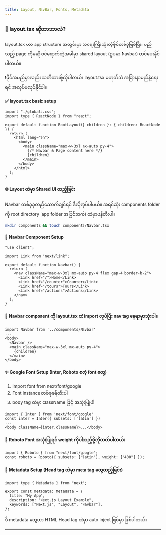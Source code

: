 ```yaml
---
title: Layout, NavBar, Fonts, Metadata
---
```


### 📄 layout.tsx ဆိုတာဘာလဲ?

layout.tsx ဟာ app structure အတွင်းမှာ အရေးကြီးဆုံးတဲ့ဖိုင်တစ်ခုဖြစ်ပြီး၊
မည်သည့် page ကိုမဆို ဝင်ရောက်တဲ့အခါမှာ shared layout (ဥပမာ Navbar) တင်ပေးနိုင်ပါတယ်။

❗ဖိုင်အမည်မှာလည်း သတိထားဖို့လိုပါတယ်။ layout.tsx မဟုတ်ဘဲ အခြားနာမည်နဲ့ရေးရင် အလုပ်မလုပ်နိုင်ပါ။

#### ✅ layout.tsx basic setup

```tsx
import "./globals.css";
import type { ReactNode } from "react";

export default function RootLayout({ children }: { children: ReactNode }) {
  return (
    <html lang="en">
      <body>
        <main className="max-w-3xl mx-auto py-4">
          {/* Navbar & Page content here */}
          {children}
        </main>
      </body>
    </html>
  );
}
```

#### 🌐 Layout ထဲမှာ Shared UI ထည့်ခြင်း

Navbar တစ်ခုခုတည်ဆောက်ချင်ရင် ဒီလိုလုပ်ပါမယ်။
အရင်ဆုံး components folder ကို root directory (app folder အပြင်ဘက်) ထဲမှာဖန်တီးပါ။

```bash
mkdir components && touch components/Navbar.tsx
```

#### 🧭 Navbar Component Setup

```tsx
"use client";

import Link from "next/link";

export default function Navbar() {
  return (
    <nav className="max-w-3xl mx-auto py-4 flex gap-4 border-b-2">
      <Link href="/">Home</Link>
      <Link href="/counter">Counter</Link>
      <Link href="/tours">Tours</Link>
      <Link href="/actions">Actions</Link>
    </nav>
  );
}
```

#### 🔁 Navbar component ကို layout.tsx ထဲ import လုပ်ပြီး nav tag နေရာမှာသုံးပါ။

```tsx
import Navbar from '../components/Navbar'
...
<body>
  <Navbar />
  <main className="max-w-3xl mx-auto py-4">
    {children}
  </main>
</body>
```

#### ✨ Google Font Setup (Inter, Roboto စတဲ့ font တွေ)

1. Import font from next/font/google
2. Font instance တစ်ခုဖန်တီးပါ
3. body tag ထဲမှာ className ဖြင့် အသုံးပြုပါ

```tsx
import { Inter } from 'next/font/google'
const inter = Inter({ subsets: ['latin'] })
...
<body className={inter.className}>...</body>
```

#### 📝 Roboto Font အသုံးပြုရင် weight ကိုပါထည့်ဖို့လိုတတ်ပါတယ်။

```tsx
import { Roboto } from "next/font/google";
const roboto = Roboto({ subsets: ["latin"], weight: ["400"] });
```

#### 🧾 Metadata Setup (Head tag ထဲမှာ meta tag တွေထည့်ခြင်း)

```tsx
import type { Metadata } from "next";

export const metadata: Metadata = {
  title: "My App",
  description: "Next.js Layout Example",
  keywords: ["Next.js", "Layout", "Navbar"],
};
```

ဒီ metadata တွေဟာ HTML Head tag ထဲမှာ auto inject ဖြစ်မှာ ဖြစ်ပါတယ်။

---
